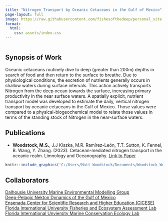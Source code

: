 ---
title: "Nitrogen Transport by Oceanic Cetaceans in the Gulf of Mexico"
page-layout: full
image: https://raw.githubusercontent.com/fishesofthedeep/personal_site.github.io/main/Project_images/Cetacean_Graphical_Abstract.png
format:
  html:
    css: assets/index.css
---

::: {.main style="width:100%; float: left;"}


## Synopsis of Work
Oceanic cetaceans routinely dive to deep (greater than 200m) depths in search of food and then return to the surface to breathe. Due to physiological conditions, the excretion of nutrients generally occurs in shallow waters during surface intervals. This action actively transports Nitrogen from the deep ocean towards the surface, increasing primary productivity in the near surface waters. A spatially explicit, nutrient transport model was developed to estimate the daily, vertical nitrogen transport by oceanic cetaceans in the Gulf of Mexico. Those values were compared to a physical-biogeochemical model to relate those values in terms of the standing stock of Nitrogen in the near-surface waters.


## Publications
* **Woodstock, M.S.**, J.J Kiszka, M.R. Ramírez-León, T.T. Sutton, K. Fennel, B. Wang, Y. Zhang. (2023). Cetacean-mediated nitrogen transport in the oceanic realm. Limnology and Oceanography. [Link to Paper](https://doi.org/10.1002/lno.12433)

```{r,echo=F, out.width="100%", fig.cap="Nitrogen transported from each depth layer by all cetaceans (mmol N per day). Each panel displays a different cetacean species that was a contributor to the nutrient movement. Cetacean graphics by Uko Gorter"}
knitr::include_graphics('C:/Users/Matt Woodstock/Documents/Woodstock_Website/Project_images/Cetacean_N_Transport.png')
```




## Collaborators
[Dalhousie University Marine Environmental Modelling Group](https://memg.ocean.dal.ca/index.html)<br>
[Deep-Pelagic Nekton Dynamics of the Gulf of Mexico](https://www.deependconsortium.org)<br>
[Ensenada Center for Scientific Research and Higher Education (CICESE)](https://www.cicese.edu.mx/)
[Florida International University Fisheries and Ecosystem Assessment Lab](https://www.fiufeal.com/)<br>
[Florida International Unviersity Marine Conservation Ecology Lab](https://marineconservationecologylab.com/)<br>
:::
